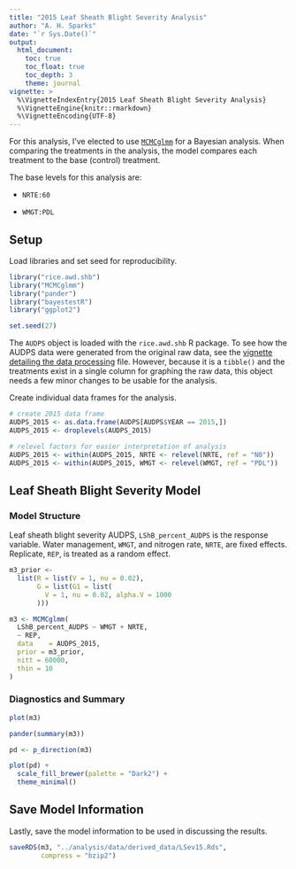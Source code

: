 ```yaml
---
title: "2015 Leaf Sheath Blight Severity Analysis"
author: "A. H. Sparks"
date: "`r Sys.Date()`"
output:
  html_document:
    toc: true
    toc_float: true
    toc_depth: 3
    theme: journal
vignette: >
  %\VignetteIndexEntry{2015 Leaf Sheath Blight Severity Analysis}
  %\VignetteEngine{knitr::rmarkdown}
  %\VignetteEncoding{UTF-8}
---
```


For this analysis, I've elected to use [`MCMCglmm`](https://cran.r-project.org/package=MCMCglmm) for a Bayesian analysis.
When comparing the treatments in the analysis, the model compares each treatment to the base (control) treatment.

The base levels for this analysis are:

  - `NRTE:60`

  - `WMGT:PDL`

## Setup

Load libraries and set seed for reproducibility.

```r
library("rice.awd.shb")
library("MCMCglmm")
library("pander")
library("bayestestR")
library("ggplot2")

set.seed(27)
```

The `AUDPS` object is loaded with the `rice.awd.shb` R package. To see how the AUDPS data were generated from the original raw data, see the [vignette detailing the data processing](a02_Data_preprocessing.html) file.
However, because it is a `tibble()` and the treatments exist in a single column for graphing the raw data, this object needs a few minor changes to be usable for the analysis.

Create individual data frames for the analysis.

```r
# create 2015 data frame
AUDPS_2015 <- as.data.frame(AUDPS[AUDPS$YEAR == 2015,])
AUDPS_2015 <- droplevels(AUDPS_2015)

# relevel factors for easier interpretation of analysis
AUDPS_2015 <- within(AUDPS_2015, NRTE <- relevel(NRTE, ref = "N0"))
AUDPS_2015 <- within(AUDPS_2015, WMGT <- relevel(WMGT, ref = "PDL"))
```

## Leaf Sheath Blight Severity Model

### Model Structure

Leaf sheath blight severity AUDPS, `LShB_percent_AUDPS` is the response variable.
Water management, `WMGT`, and nitrogen rate, `NRTE`, are fixed effects.
Replicate, `REP`, is treated as a random effect.

```r
m3_prior <-
  list(R = list(V = 1, nu = 0.02),
       G = list(G1 = list(
         V = 1, nu = 0.02, alpha.V = 1000
       )))

m3 <- MCMCglmm(
  LShB_percent_AUDPS ~ WMGT + NRTE,
  ~ REP,
  data    = AUDPS_2015,
  prior = m3_prior,
  nitt = 60000,
  thin = 10
)
```

### Diagnostics and Summary

```r
plot(m3)

pander(summary(m3))

pd <- p_direction(m3)

plot(pd) +
  scale_fill_brewer(palette = "Dark2") +
  theme_minimal()
```

## Save Model Information

Lastly, save the model information to be used in discussing the results.

```r
saveRDS(m3, "../analysis/data/derived_data/LSev15.Rds",
        compress = "bzip2")
```
